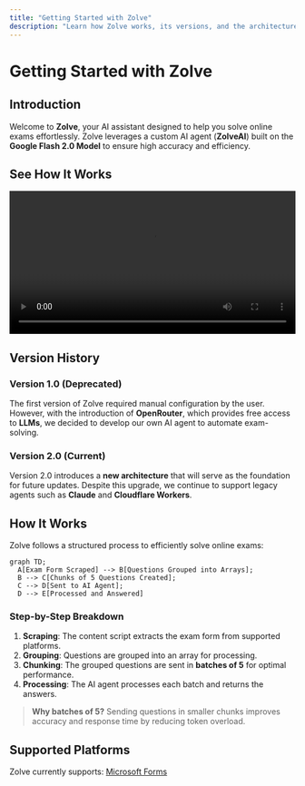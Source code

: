 ```yaml
---
title: "Getting Started with Zolve"
description: "Learn how Zolve works, its versions, and the architecture behind it."
---
```



# Getting Started with Zolve

## Introduction

Welcome to **Zolve**, your AI assistant designed to help you solve online exams effortlessly. Zolve leverages a custom AI agent (**ZolveAI**) built on the **Google Flash 2.0 Model** to ensure high accuracy and efficiency.


## See How It Works

<video controls width="100%">
  <source src="/zolve.mp4" type="video/mp4" />
  Your browser does not support the video tag.
</video>


## Version History

### Version 1.0 (Deprecated)
The first version of Zolve required manual configuration by the user. However, with the introduction of **OpenRouter**, which provides free access to **LLMs**, we decided to develop our own AI agent to automate exam-solving. 

### Version 2.0 (Current)
Version 2.0 introduces a **new architecture** that will serve as the foundation for future updates. Despite this upgrade, we continue to support legacy agents such as **Claude** and **Cloudflare Workers**.

## How It Works

Zolve follows a structured process to efficiently solve online exams:

```mermaid
graph TD;
  A[Exam Form Scraped] --> B[Questions Grouped into Arrays];
  B --> C[Chunks of 5 Questions Created];
  C --> D[Sent to AI Agent];
  D --> E[Processed and Answered]
```

### Step-by-Step Breakdown
1. **Scraping**: The content script extracts the exam form from supported platforms.
2. **Grouping**: Questions are grouped into an array for processing.
3. **Chunking**: The grouped questions are sent in **batches of 5** for optimal performance.
4. **Processing**: The AI agent processes each batch and returns the answers.

> **Why batches of 5?** Sending questions in smaller chunks improves accuracy and response time by reducing token overload.

## Supported Platforms
Zolve currently supports: [Microsoft Forms](https://forms.microsoft.com)
